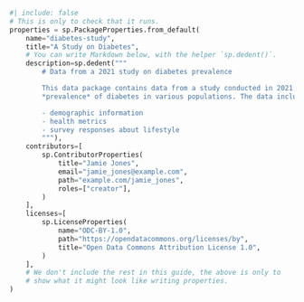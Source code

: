 ```python
#| include: false
# This is only to check that it runs.
properties = sp.PackageProperties.from_default(
    name="diabetes-study",
    title="A Study on Diabetes",
    # You can write Markdown below, with the helper `sp.dedent()`.
    description=sp.dedent("""
        # Data from a 2021 study on diabetes prevalence

        This data package contains data from a study conducted in 2021 on the
        *prevalence* of diabetes in various populations. The data includes:

        - demographic information
        - health metrics
        - survey responses about lifestyle
        """),
    contributors=[
        sp.ContributorProperties(
            title="Jamie Jones",
            email="jamie_jones@example.com",
            path="example.com/jamie_jones",
            roles=["creator"],
        )
    ],
    licenses=[
        sp.LicenseProperties(
            name="ODC-BY-1.0",
            path="https://opendatacommons.org/licenses/by",
            title="Open Data Commons Attribution License 1.0",
        )
    ],
    # We don't include the rest in this guide, the above is only to
    # show what it might look like writing properties.
)
```
